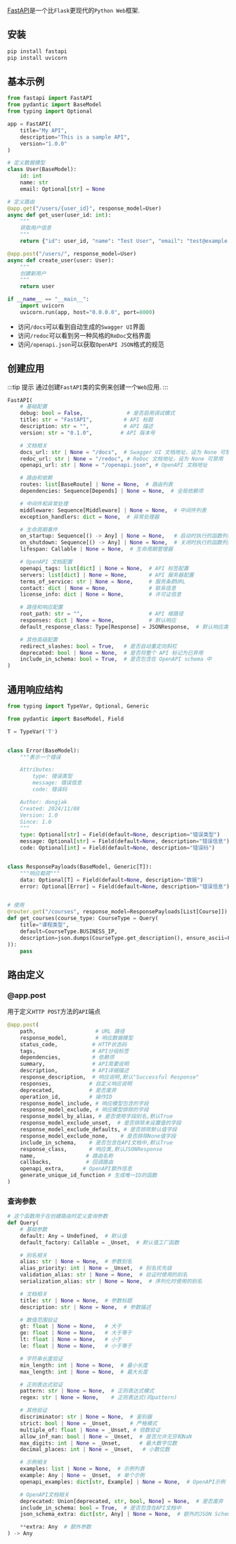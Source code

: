 [FastAPI](https://fastapi.tiangolo.com/)是一个比`Flask`更现代的`Python Web`框架.

## 安装

```bash
pip install fastapi
pip install uvicorn
```

## 基本示例

```python
from fastapi import FastAPI
from pydantic import BaseModel
from typing import Optional

app = FastAPI(
    title="My API",
    description="This is a sample API",
    version="1.0.0"
)

# 定义数据模型
class User(BaseModel):
    id: int
    name: str
    email: Optional[str] = None

# 定义路由
@app.get("/users/{user_id}", response_model=User)
async def get_user(user_id: int):
    """
    获取用户信息
    """
    return {"id": user_id, "name": "Test User", "email": "test@example.com"}

@app.post("/users/", response_model=User)
async def create_user(user: User):
    """
    创建新用户
    """
    return user

if __name__ == "__main__":
    import uvicorn
    uvicorn.run(app, host="0.0.0.0", port=8000)
```

* 访问`/docs`可以看到自动生成的`Swagger UI`界面
* 访问`/redoc`可以看到另一种风格的`ReDoc`文档界面
* 访问`/openapi.json`可以获取`OpenAPI JSON`格式的规范

## 创建应用

:::tip 提示
通过创建`FastAPI`类的实例来创建一个`Web`应用.
:::

```python
FastAPI(
    # 基础配置
    debug: bool = False,              # 是否启用调试模式
    title: str = "FastAPI",          # API 标题
    description: str = "",           # API 描述
    version: str = "0.1.0",         # API 版本号

    # 文档相关
    docs_url: str | None = "/docs",  # Swagger UI 文档地址，设为 None 可禁用
    redoc_url: str | None = "/redoc", # ReDoc 文档地址，设为 None 可禁用
    openapi_url: str | None = "/openapi.json", # OpenAPI 文档地址

    # 路由和依赖
    routes: list[BaseRoute] | None = None,  # 路由列表
    dependencies: Sequence[Depends] | None = None,  # 全局依赖项

    # 中间件和异常处理
    middleware: Sequence[Middleware] | None = None,  # 中间件列表
    exception_handlers: dict = None,  # 异常处理器

    # 生命周期事件
    on_startup: Sequence[() -> Any] | None = None,   # 启动时执行的函数列表
    on_shutdown: Sequence[() -> Any] | None = None,  # 关闭时执行的函数列表
    lifespan: Callable | None = None,  # 生命周期管理器

    # OpenAPI 文档配置
    openapi_tags: list[dict] | None = None,  # API 标签配置
    servers: list[dict] | None = None,       # API 服务器配置
    terms_of_service: str | None = None,     # 服务条款URL
    contact: dict | None = None,             # 联系信息
    license_info: dict | None = None,        # 许可证信息

    # 路径和响应配置
    root_path: str = "",                     # API 根路径
    responses: dict | None = None,           # 默认响应
    default_response_class: Type[Response] = JSONResponse,  # 默认响应类

    # 其他高级配置
    redirect_slashes: bool = True,   # 是否自动重定向斜杠
    deprecated: bool | None = None,  # 是否将整个 API 标记为已弃用
    include_in_schema: bool = True,  # 是否包含在 OpenAPI schema 中
)
```

## 通用响应结构

```python
from typing import TypeVar, Optional, Generic

from pydantic import BaseModel, Field

T = TypeVar('T')


class Error(BaseModel):
    """表示一个错误

    Attributes:
        type: 错误类型
        message: 错误信息
        code: 错误码

    Author: dongjak
    Created: 2024/11/08
    Version: 1.0
    Since: 1.0
    """
    type: Optional[str] = Field(default=None, description="错误类型")
    message: Optional[str] = Field(default=None, description="错误信息")
    code: Optional[int] = Field(default=None, description="错误码")


class ResponsePayloads(BaseModel, Generic[T]):
    """响应载荷"""
    data: Optional[T] = Field(default=None, description="数据")
    error: Optional[Error] = Field(default=None, description="错误信息")


# 使用
@router.get("/courses", response_model=ResponsePayloads[List[Course]])
def get_courses(course_type: CourseType = Query(
    title="课程类型",
    default=CourseType.BUSINESS_IP,
    description=json.dumps(CourseType.get_description(), ensure_ascii=False)
)):
    pass
```

## 路由定义

### @app.post

用于定义`HTTP POST`方法的`API`端点

```python
@app.post(
    path,                   # URL 路径
    response_model,         # 响应数据模型
    status_code,           # HTTP状态码
    tags,                  # API分组标签
    dependencies,          # 依赖项
    summary,               # API简要说明
    description,           # API详细描述
    response_description,  # 响应说明,默认"Successful Response"
    responses,            # 自定义响应说明
    deprecated,           # 是否废弃
    operation_id,         # 操作ID
    response_model_include, # 响应模型包含的字段
    response_model_exclude, # 响应模型排除的字段
    response_model_by_alias, # 是否使用字段别名,默认True
    response_model_exclude_unset,  # 是否排除未设置值的字段
    response_model_exclude_defaults, # 是否排除默认值字段
    response_model_exclude_none,    # 是否排除None值字段
    include_in_schema,    # 是否包含在API文档中,默认True
    response_class,       # 响应类,默认JSONResponse
    name,                # 路由名称
    callbacks,           # 回调路由
    openapi_extra,      # OpenAPI额外信息
    generate_unique_id_function # 生成唯一ID的函数
)
```

### 查询参数

```python
# 这个函数用于在创建路由时定义查询参数
def Query(
    # 基础参数
    default: Any = Undefined,  # 默认值
    default_factory: Callable = _Unset,  # 默认值工厂函数

    # 别名相关
    alias: str | None = None,  # 参数别名
    alias_priority: int | None = _Unset,  # 别名优先级
    validation_alias: str | None = None,  # 验证时使用的别名
    serialization_alias: str | None = None,  # 序列化时使用的别名

    # 文档相关
    title: str | None = None,  # 参数标题
    description: str | None = None,  # 参数描述

    # 数值范围验证
    gt: float | None = None,   # 大于
    ge: float | None = None,   # 大于等于
    lt: float | None = None,   # 小于
    le: float | None = None,   # 小于等于

    # 字符串长度验证
    min_length: int | None = None,  # 最小长度
    max_length: int | None = None,  # 最大长度

    # 正则表达式验证
    pattern: str | None = None,  # 正则表达式模式
    regex: str | None = None,    # 正则表达式(同pattern)

    # 其他验证
    discriminator: str | None = None,  # 鉴别器
    strict: bool | None = _Unset,      # 严格模式
    multiple_of: float | None = _Unset, # 倍数验证
    allow_inf_nan: bool | None = _Unset,  # 是否允许无穷和NaN
    max_digits: int | None = _Unset,      # 最大数字位数
    decimal_places: int | None = _Unset,   # 小数位数

    # 示例相关
    examples: list | None = None,  # 示例列表
    example: Any | None = _Unset,  # 单个示例
    openapi_examples: dict[str, Example] | None = None,  # OpenAPI示例

    # OpenAPI文档相关
    deprecated: Union[deprecated, str, bool, None] = None,  # 是否废弃
    include_in_schema: bool = True,  # 是否包含在API文档中
    json_schema_extra: dict[str, Any] | None = None,  # 额外的JSON Schema信息

    **extra: Any  # 额外参数
) -> Any
```
